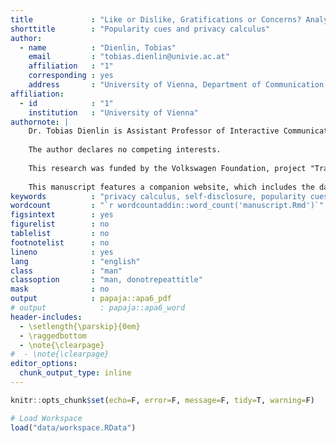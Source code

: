```yaml
---
title             : "Like or Dislike, Gratifications or Concerns? Analyzing Popularity Cues and Privacy Calculus in Online Self-Disclosure"
shorttitle        : "Popularity cues and privacy calculus"
author:            
  - name          : "Dienlin, Tobias"
    email         : "tobias.dienlin@univie.ac.at"
    affiliation   : "1"
    corresponding : yes
    address       : "University of Vienna, Department of Communication, 1090 Vienna, Austria"
affiliation:
  - id            : "1"
    institution   : "University of Vienna"
authornote: |
    Dr. Tobias Dienlin is Assistant Professor of Interactive Communication at University of Vienna. He received his Ph.D. from University of Hohenheim.
  
    The author declares no competing interests.
  
    This research was funded by the Volkswagen Foundation, project "Transformations of privacy", which was awarded to Sandra Seubert, Sabine Trepte, Ruediger Grimm, & Christoph Gusy. I would like to thank all colleagues from the project. I especially thank Katharina Bräunlich, who helped both design the website and administer the data collection and importation, and Sabine Trepte, who helped design the study and provided valuable comments on the manuscript. I also thank Niklas Johannes for insightful feedback on the manuscript.
  
    This manuscript features a companion website, which includes the data, code, additional analyses, the preregistration, and a reproducible version of the manuscript (https://XMtRa.github.io/privacy_calc_exp_anon).
keywords          : "privacy calculus, self-disclosure, popularity cues, field experiment, structural equation modeling, preregistration"
wordcount         : "`r wordcountaddin::word_count('manuscript.Rmd')`"
figsintext        : yes
figurelist        : no
tablelist         : no
footnotelist      : no
lineno            : yes
lang              : "english"
class             : "man"
classoption       : "man, donotrepeattitle"
mask              : no
output            : papaja::apa6_pdf
# output            : papaja::apa6_word
header-includes:
  - \setlength{\parskip}{0em}
  - \raggedbottom
  - \note{\clearpage}
#  - \note{\clearpage}
editor_options: 
  chunk_output_type: inline
---
```

```r
knitr::opts_chunk$set(echo=F, error=F, message=F, tidy=T, warning=F)
```

```r
# Load Workspace
load("data/workspace.RData")
```

